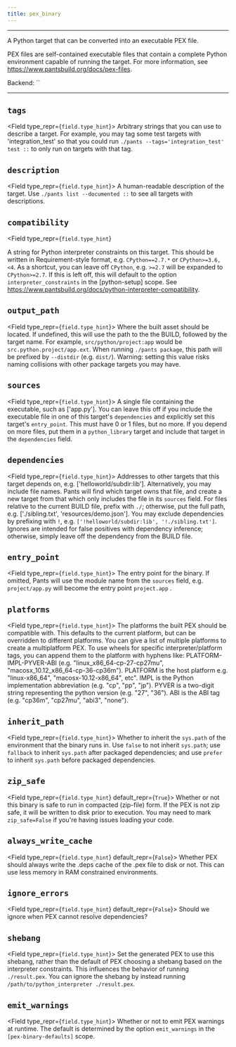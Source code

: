 ```yaml
---
title: pex_binary
---
```



---

A Python target that can be converted into an executable PEX file.

PEX files are self-contained executable files that contain a complete Python environment capable
of running the target. For more information, see https://www.pantsbuild.org/docs/pex-files.

Backend: <span className="color--primary">``</span>

---

<span className={styles.options}>

## `tags`

<Field type_repr={`field.type_hint`}>
  Arbitrary strings that you can use to describe a target. For example, you may
  tag some test targets with &#x27;integration_test&#x27; so that you could run
  `./pants --tags='integration_test' test ::` to only run on targets with that
  tag.
</Field>

## `description`

<Field type_repr={`field.type_hint`}>
  A human-readable description of the target. Use `./pants list --documented ::`
  to see all targets with descriptions.
</Field>

## `compatibility`

<Field
    type_repr={`field.type_hint`}
>
A string for Python interpreter constraints on this target. This should be written in Requirement-style format, e.g. `CPython==2.7.*` or `CPython>=3.6,<4`. As a shortcut, you can leave off `CPython`, e.g. `>=2.7` will be expanded to `CPython>=2.7`. If this is left off, this will default to the option `interpreter_constraints` in the [python-setup] scope. See https://www.pantsbuild.org/docs/python-interpreter-compatibility.
</Field>

## `output_path`

<Field type_repr={`field.type_hint`}>
  Where the built asset should be located. If undefined, this will use the path
  to the the BUILD, followed by the target name. For example,
  `src/python/project:app` would be `src.python.project/app.ext`. When running
  `./pants package`, this path will be prefixed by `--distdir` (e.g. `dist/`).
  Warning: setting this value risks naming collisions with other package targets
  you may have.
</Field>

## `sources`

<Field type_repr={`field.type_hint`}>
  A single file containing the executable, such as [&#x27;app.py&#x27;]. You can
  leave this off if you include the executable file in one of this target&#x27;s
  `dependencies` and explicitly set this target&#x27;s `entry_point`. This must
  have 0 or 1 files, but no more. If you depend on more files, put them in a
  `python_library` target and include that target in the `dependencies` field.
</Field>

## `dependencies`

<Field type_repr={`field.type_hint`}>
  Addresses to other targets that this target depends on, e.g.
  [&#x27;helloworld/subdir:lib&#x27;]. Alternatively, you may include file
  names. Pants will find which target owns that file, and create a new target
  from that which only includes the file in its `sources` field. For files
  relative to the current BUILD file, prefix with `./`; otherwise, put the full
  path, e.g. [&#x27;./sibling.txt&#x27;, &#x27;resources/demo.json&#x27;]. You
  may exclude dependencies by prefixing with `!`, e.g.
  `['!helloworld/subdir:lib', '!./sibling.txt']`. Ignores are intended for false
  positives with dependency inference; otherwise, simply leave off the
  dependency from the BUILD file.
</Field>

## `entry_point`

<Field type_repr={`field.type_hint`}>
  The entry point for the binary. If omitted, Pants will use the module name
  from the `sources` field, e.g. `project/app.py` will become the entry point
  `project.app` .
</Field>

## `platforms`

<Field type_repr={`field.type_hint`}>
  The platforms the built PEX should be compatible with. This defaults to the
  current platform, but can be overridden to different platforms. You can give a
  list of multiple platforms to create a multiplatform PEX. To use wheels for
  specific interpreter/platform tags, you can append them to the platform with
  hyphens like: PLATFORM-IMPL-PYVER-ABI (e.g.
  &quot;linux_x86_64-cp-27-cp27mu&quot;,
  &quot;macosx_10.12_x86_64-cp-36-cp36m&quot;). PLATFORM is the host platform
  e.g. &quot;linux-x86_64&quot;, &quot;macosx-10.12-x86_64&quot;, etc&quot;.
  IMPL is the Python implementation abbreviation (e.g. &quot;cp&quot;,
  &quot;pp&quot;, &quot;jp&quot;). PYVER is a two-digit string representing the
  python version (e.g. &quot;27&quot;, &quot;36&quot;). ABI is the ABI tag (e.g.
  &quot;cp36m&quot;, &quot;cp27mu&quot;, &quot;abi3&quot;, &quot;none&quot;).
</Field>

## `inherit_path`

<Field type_repr={`field.type_hint`}>
  Whether to inherit the `sys.path` of the environment that the binary runs in.
  Use `false` to not inherit `sys.path`; use `fallback` to inherit `sys.path`
  after packaged dependencies; and use `prefer` to inherit `sys.path` before
  packaged dependencies.
</Field>

## `zip_safe`

<Field type_repr={`field.type_hint`} default_repr={`True`}>
  Whether or not this binary is safe to run in compacted (zip-file) form. If the
  PEX is not zip safe, it will be written to disk prior to execution. You may
  need to mark `zip_safe=False` if you&#x27;re having issues loading your code.
</Field>

## `always_write_cache`

<Field type_repr={`field.type_hint`} default_repr={`False`}>
  Whether PEX should always write the .deps cache of the .pex file to disk or
  not. This can use less memory in RAM constrained environments.
</Field>

## `ignore_errors`

<Field type_repr={`field.type_hint`} default_repr={`False`}>
  Should we ignore when PEX cannot resolve dependencies?
</Field>

## `shebang`

<Field type_repr={`field.type_hint`}>
  Set the generated PEX to use this shebang, rather than the default of PEX
  choosing a shebang based on the interpreter constraints. This influences the
  behavior of running `./result.pex`. You can ignore the shebang by instead
  running `/path/to/python_interpreter ./result.pex`.
</Field>

## `emit_warnings`

<Field type_repr={`field.type_hint`}>
  Whether or not to emit PEX warnings at runtime. The default is determined by
  the option `emit_warnings` in the `[pex-binary-defaults]` scope.
</Field>

</span>
